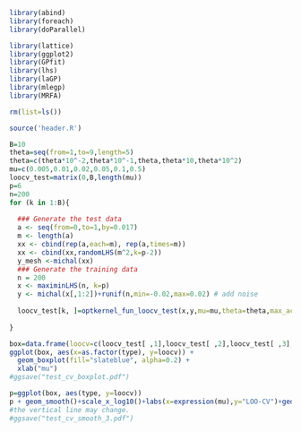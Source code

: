 ```r
library(abind)
library(foreach)
library(doParallel)

library(lattice)
library(ggplot2)
library(GPfit)
library(lhs)
library(laGP)
library(mlegp)
library(MRFA)

rm(list=ls())
```

```r
source('header.R')
```

```r
B=10
theta=seq(from=1,to=9,length=5)
theta=c(theta*10^-2,theta*10^-1,theta,theta*10,theta*10^2)
mu=c(0.005,0.01,0.02,0.05,0.1,0.5)
loocv_test=matrix(0,B,length(mu))
p=6
n=200
for (k in 1:B){
  
  ### Generate the test data
  a <- seq(from=0,to=1,by=0.017)
  m <- length(a)
  xx <- cbind(rep(a,each=m), rep(a,times=m))
  xx <- cbind(xx,randomLHS(m^2,k=p-2))
  y_mesh <-michal(xx)
  ### Generate the training data
  n = 200
  x <- maximinLHS(n, k=p)
  y <- michal(x[,1:2])+runif(n,min=-0.02,max=0.02) # add noise
  
  loocv_test[k, ]=optkernel_fun_loocv_test(x,y,mu=mu,theta=theta,max_active=4,heredity="strong",drop.tol=0.05,drop.tol2=0.05,stop.tol=0.005,stop2.tol=0.005,max_iter_1=1000,max_iter_2=1000,x.norm=FALSE)
  
}
```

```r
box=data.frame(loocv=c(loocv_test[ ,1],loocv_test[ ,2],loocv_test[ ,3],loocv_test[ ,4],loocv_test[ ,5],loocv_test[ ,6]),type=rep(c(0.005,0.01,0.02,0.05,0.1,0.5),each=B))
ggplot(box, aes(x=as.factor(type), y=loocv)) + 
  geom_boxplot(fill="slateblue", alpha=0.2) + 
  xlab("mu")
#ggsave("test_cv_boxplot.pdf")
```

```r
p=ggplot(box, aes(type, y=loocv))
p + geom_smooth()+scale_x_log10()+labs(x=expression(mu),y="LOO-CV")+geom_vline(aes(xintercept=0.09),colour='red',linetype='dashed')
#the vertical line may change.
#ggsave("test_cv_smooth_3.pdf")
```